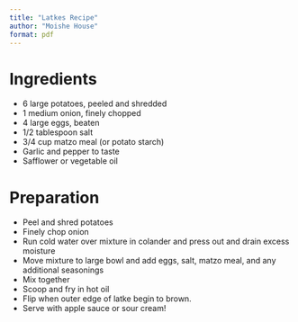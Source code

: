 ```yaml
---
title: "Latkes Recipe"
author: "Moishe House"
format: pdf
---
```


# Ingredients

* 6 large potatoes, peeled and shredded
* 1 medium onion, finely chopped
* 4 large eggs, beaten
* 1/2 tablespoon salt
* 3/4 cup matzo meal (or potato starch)
* Garlic and pepper to taste
* Safflower or vegetable oil

# Preparation

* Peel and shred potatoes
* Finely chop onion
* Run cold water over mixture in colander and press out and drain excess
  moisture
* Move mixture to large bowl and add eggs, salt, matzo meal, and any additional
  seasonings
* Mix together
* Scoop and fry in hot oil
* Flip when outer edge of latke begin to brown.
* Serve with apple sauce or sour cream!
